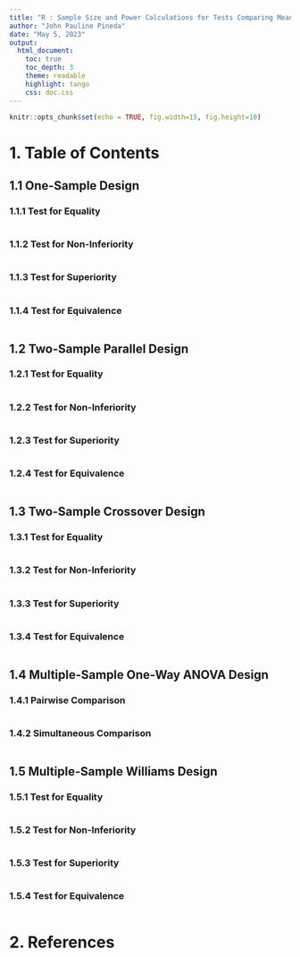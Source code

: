 ```yaml
---
title: "R : Sample Size and Power Calculations for Tests Comparing Means in Clinical Research"
author: "John Pauline Pineda"
date: "May 5, 2023"
output: 
  html_document:
    toc: true
    toc_depth: 3
    theme: readable
    highlight: tango
    css: doc.css
---
```



```r
knitr::opts_chunk$set(echo = TRUE, fig.width=15, fig.height=10)
```

# **1. Table of Contents**

##  1.1 One-Sample Design

###  1.1.1 Test for Equality

```r

```

###  1.1.2 Test for Non-Inferiority

```r

```

###  1.1.3 Test for Superiority

```r

```

###  1.1.4 Test for Equivalence

```r

```

##  1.2 Two-Sample Parallel Design

###  1.2.1 Test for Equality

```r

```

###  1.2.2 Test for Non-Inferiority

```r

```

###  1.2.3 Test for Superiority

```r

```

###  1.2.4 Test for Equivalence

```r

```

##  1.3 Two-Sample Crossover Design

###  1.3.1 Test for Equality

```r

```

###  1.3.2 Test for Non-Inferiority

```r

```

###  1.3.3 Test for Superiority

```r

```

###  1.3.4 Test for Equivalence

```r

```

##  1.4 Multiple-Sample One-Way ANOVA Design

###  1.4.1 Pairwise Comparison

```r

```

###  1.4.2 Simultaneous Comparison

```r

```

##  1.5 Multiple-Sample Williams Design

###  1.5.1 Test for Equality

```r

```

###  1.5.2 Test for Non-Inferiority

```r

```

###  1.5.3 Test for Superiority

```r

```

###  1.5.4 Test for Equivalence

```r

```

# **2. References**